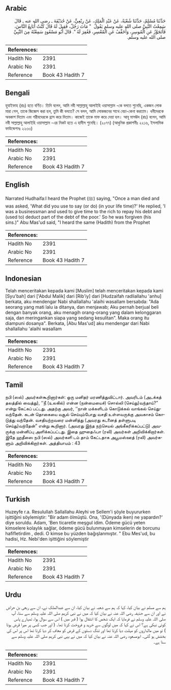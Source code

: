 ## Arabic


<div dir="rtl" lang="ar" style={{fontSize:'larger',backgroundColor:'#f8f9fa',padding:20}}>
حَدَّثَنَا مُسْلِمٌ، حَدَّثَنَا شُعْبَةُ، عَنْ عَبْدِ الْمَلِكِ، عَنْ رِبْعِيٍّ، عَنْ حُذَيْفَةَ ـ رضى الله عنه ـ قَالَ سَمِعْتُ النَّبِيَّ صلى الله عليه وسلم يَقُولُ ‏ "‏ مَاتَ رَجُلٌ، فَقِيلَ لَهُ قَالَ كُنْتُ أُبَايِعُ النَّاسَ، فَأَتَجَوَّزُ عَنِ الْمُوسِرِ، وَأُخَفِّفُ عَنِ الْمُعْسِرِ، فَغُفِرَ لَهُ ‏"‏‏.‏ قَالَ أَبُو مَسْعُودٍ سَمِعْتُهُ مِنَ النَّبِيِّ صلى الله عليه وسلم‏.‏
</div>
<div style={{backgroundColor:'#f8f9fa',padding:20, marginBottom: 10}}><table> <thead> <tr> <th>References:</th> <th></th> </tr> </thead> <tbody><tr><td>Hadith No</td><td>2391</td></tr><tr><td>Arabic No</td><td>2391</td></tr><tr><td>Reference</td><td>Book 43 Hadith 7</td></tr></tbody></table></div>

## Bengali


<div dir="ltr" lang="bn" style={{fontSize:'larger',backgroundColor:'#f8f9fa',padding:20}}>
হুযাইফাহ (রাঃ) হতে বর্ণিত। তিনি বলেন, আমি নবী সাল্লাল্লাহু আলাইহি ওয়াসাল্লাম -কে বলতে শুনেছি, একজন লোক মারা গেল, তাকে জিজ্ঞেস করা হল, তুমি কী বলতে? সে বলল, আমি লোকজনের সাথে বেচা-কেনা করতাম। ধনীদেরকে অবকাশ দিতাম এবং গরীবদেরকে হ্রাস করে দিতাম। কাজেই তাকে মাফ করে দেয়া হল। আবূ মাসঊদ (রাঃ) বলেন, আমি নবী সাল্লাল্লাহু আলাইহি ওয়াসাল্লাম -এর নিকট হতে এ হাদীস শুনেছি। (২০৭৭) (আধুনিক প্রকাশনীঃ ২২১৬, ইসলামিক ফাউন্ডেশনঃ ২২৩৩)
</div>
<div style={{backgroundColor:'#f8f9fa',padding:20, marginBottom: 10}}><table> <thead> <tr> <th>References:</th> <th></th> </tr> </thead> <tbody><tr><td>Hadith No</td><td>2391</td></tr><tr><td>Arabic No</td><td>2391</td></tr><tr><td>Reference</td><td>Book 43 Hadith 7</td></tr></tbody></table></div>

## English


<div dir="ltr" lang="en" style={{fontSize:'larger',backgroundColor:'#f8f9fa',padding:20}}>
Narrated Hudhaifa:I heard the Prophet (ﷺ) saying, "Once a man died and was asked, 'What did you use to say (or do) (in your life time)?' He replied, 'I was a businessman and used to give time to the rich to repay his debt and (used to) deduct part of the debt of the poor.' So he was forgiven (his sins.)" Abu Mas'ud said, "I heard the same (Hadith) from the Prophet
</div>
<div style={{backgroundColor:'#f8f9fa',padding:20, marginBottom: 10}}><table> <thead> <tr> <th>References:</th> <th></th> </tr> </thead> <tbody><tr><td>Hadith No</td><td>2391</td></tr><tr><td>Arabic No</td><td>2391</td></tr><tr><td>Reference</td><td>Book 43 Hadith 7</td></tr></tbody></table></div>

## Indonesian


<div dir="ltr" lang="id" style={{fontSize:'larger',backgroundColor:'#f8f9fa',padding:20}}>
Telah menceritakan kepada kami [Muslim] telah menceritakan kepada kami [Syu'bah] dari ['Abdul Malik] dari [Rib'iy] dari [Hudzaifah radliallahu 'anhu] berkata, aku mendengar Nabi shallallahu 'alaihi wasallam bersabda: "Ada seorang yang mati lalu ia ditanya, dan menjawab; Aku pernah berjual beli dengan banyak orang, aku menagih orang-orang yang dalam kelonggaran saja, dan meringankan siapa yang sedang kesulitan". Maka orang itu diampuni dosanya". Berkata, [Abu Mas'ud] aku mendengar dari Nabi shallallahu 'alaihi wasallam
</div>
<div style={{backgroundColor:'#f8f9fa',padding:20, marginBottom: 10}}><table> <thead> <tr> <th>References:</th> <th></th> </tr> </thead> <tbody><tr><td>Hadith No</td><td>2391</td></tr><tr><td>Arabic No</td><td>2391</td></tr><tr><td>Reference</td><td>Book 43 Hadith 7</td></tr></tbody></table></div>

## Tamil


<div dir="ltr" lang="ta" style={{fontSize:'larger',backgroundColor:'#f8f9fa',padding:20}}>
நபி (ஸல்) அவர்கள்கூறினார்கள்: ஒரு மனிதர் மரணித்துவிட்டார். அவரிடம் (அடக்கத் தலத்தில் வைத்து), ‘‘நீ (உலகில்) என்ன (நன்மையைச்) சொல்லி (செய்து)வந்தாய்?” என்று கேட்கப் பட்டது. அதற்கு அவர், ‘‘நான் மக்களிடம் கொடுக்கல் வாங்கல் செய்துவந்தேன். கடன் தொகையை வசூல் செய்யும்போது வசதி உள்ளவருக்கு அவகாசம் கொடுத்து வந்தேன். வசதியற்றவரை மன்னித்து (அவரது கடனைத் தள்ளுபடி செய்து)வந்தேன்” என்று கூறினார். (அவரது இந்த நற்செயல் அங்கீகரிக்கப்பட்டு) அவருக்கு மன்னிப்பு அளிக்கப்பட்டது. இதை ஹுதைஃபா (ரலி) அவர்கள் அறிவிக்கிறார்கள். இதே ஹதீஸை நபி (ஸல்) அவர்களி டம் தாம் கேட்டதாக அபூமஸ்ஊத் (ரலி) அவர்களும் அறிவிக்கிறார்கள். அத்தியாயம் : 43
</div>
<div style={{backgroundColor:'#f8f9fa',padding:20, marginBottom: 10}}><table> <thead> <tr> <th>References:</th> <th></th> </tr> </thead> <tbody><tr><td>Hadith No</td><td>2391</td></tr><tr><td>Arabic No</td><td>2391</td></tr><tr><td>Reference</td><td>Book 43 Hadith 7</td></tr></tbody></table></div>

## Turkish


<div dir="ltr" lang="tr" style={{fontSize:'larger',backgroundColor:'#f8f9fa',padding:20}}>
Huzeyfe r.a. Resulullah Sallallahu Aleyhi ve Sellem'i şöyle buyururken işittiğini söylemiştir: "Bir adam ölmüştü. Ona, '(Dünyada iken) ne yapardın?' diye soruldu. Adam, 'Ben ticaretle meşgul idim. Ödeme gücü yeten kimselere kolaylık sağlar, ödeme gücü bulunmayan kimselerin de borcunu hafifletirdim , dedi. O kimse bu yüzden bağışlanmıştır. " Ebu Mes'ud, bu hadisi, Hz. Nebi'den işittiğini söylemiştir
</div>
<div style={{backgroundColor:'#f8f9fa',padding:20, marginBottom: 10}}><table> <thead> <tr> <th>References:</th> <th></th> </tr> </thead> <tbody><tr><td>Hadith No</td><td>2391</td></tr><tr><td>Arabic No</td><td>2391</td></tr><tr><td>Reference</td><td>Book 43 Hadith 7</td></tr></tbody></table></div>

## Urdu


<div dir="rtl" lang="ur" style={{fontSize:'larger',backgroundColor:'#f8f9fa',padding:20}}>
ہم سے مسلم نے بیان کیا، کہا کہ ہم سے شعبہ نے بیان کیا، ان سے عبدالملک نے، ان سے ربعی بن حراش نے اور ان سے حذیفہ رضی اللہ عنہ نے بیان کیا کہ میں نے نبی کریم صلی اللہ علیہ وسلم سے سنا، آپ صلی اللہ علیہ وسلم نے فرمایا کہ ایک شخص کا انتقال ہوا ( قبر میں ) اس سے سوال ہوا، تمہارے پاس کوئی نیکی ہے؟ اس نے کہا کہ میں لوگوں سے خرید و فروخت کرتا تھا۔ ( اور جب کسی پر میرا قرض ہوتا ) تو میں مالداروں کو مہلت دیا کرتا تھا اور تنگ دستوں کے قرض کو معاف کر دیا کرتا تھا اس پر اس کی بخشش ہو گئی۔ ابومسعود رضی اللہ عنہ نے بیان کیا کہ میں نے یہی نبی کریم صلی اللہ علیہ وسلم سے سنا ہے۔
</div>
<div style={{backgroundColor:'#f8f9fa',padding:20, marginBottom: 10}}><table> <thead> <tr> <th>References:</th> <th></th> </tr> </thead> <tbody><tr><td>Hadith No</td><td>2391</td></tr><tr><td>Arabic No</td><td>2391</td></tr><tr><td>Reference</td><td>Book 43 Hadith 7</td></tr></tbody></table></div>